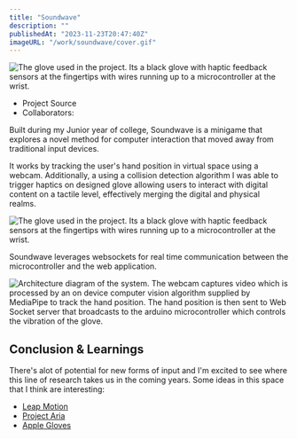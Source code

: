 ```yaml
---
title: "Soundwave"
description: ""
publishedAt: "2023-11-23T20:47:40Z"
imageURL: "/work/soundwave/cover.gif"
---
```


<Image
    src="/work/soundwave/cover.gif"
    alt="The glove used in the project. Its a black glove with haptic feedback sensors at the fingertips with wires running up to a microcontroller at the wrist."
/>

- <Link href="https://github.com/prestonbourne/web-handtracking"> Project Source </Link>
- Collaborators: <PersonLink name="Zelong Li" url="https://www.linkedin.com/in/lizeelong/" />

Built during my Junior year of college, Soundwave is a minigame that explores a novel method for computer interaction that moved away from traditional input devices.

It works by tracking the user's hand position in virtual space using a webcam. Additionally, a using a collision detection algorithm I was able to trigger haptics on designed glove allowing users to interact with digital content on a tactile level, effectively merging the digital and physical realms.


<Image 
    src="/work/soundwave/glove.png"
    alt="The glove used in the project. Its a black glove with haptic feedback sensors at the fingertips with wires running up to a microcontroller at the wrist."
/>

Soundwave leverages websockets for real time communication between the microcontroller and the web application. 

<Image 
    borderless
    bleed
    src="/work/soundwave/architecture.png"
    alt="Architecture diagram of the system. The webcam captures video which is processed by an on device computer vision algorithm supplied by MediaPipe to track the hand position. The hand position is then sent to Web Socket server that broadcasts to the arduino microcontroller which controls the vibration of the glove."
/>

## Conclusion & Learnings

There's alot of potential for new forms of input and I'm excited to see where this line of research takes us in the coming years.
Some ideas in this space that I think are interesting:
- [Leap Motion](https://www.ultraleap.com/)
- [Project Aria](https://www.projectaria.com/)
- [Apple Gloves](https://www.patentlyapple.com/2022/03/apple-invents-mixed-reality-smart-gloves-designed-to-provide-vr-gamers-with-heightened-sensory-experiences.html)